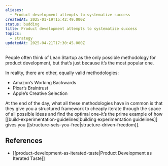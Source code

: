 ```yaml
---
aliases:
  - Product development attempts to systematize success
createdAt: 2025-01-19T15:42:49.000Z
status: budding
title: Product development attempts to systematize success
topics:
  - strategy
updatedAt: 2025-04-21T17:30:45.000Z
---
```

People often think of Lean Startup as the only possible methodology for product development, but that’s just because it’s the most popular one.

In reality, there are other, equally valid methodologies:

- Amazon’s Working Backwards
- Pixar’s Braintrust
- Apple’s Creative Selection

At the end of the day, what all these methodologies have in common is that they give you a structured framework to cheaply iterate through the space of all possible ideas and find the optimal one–it’s the prime example of how [[build-experimentation-guidelines|building experimentation guidelines]] gives you [[structure-sets-you-free|structure-driven-freedom]].

## References

- [[product-development-as-iterated-taste|Product Development as Iterated Taste]]
